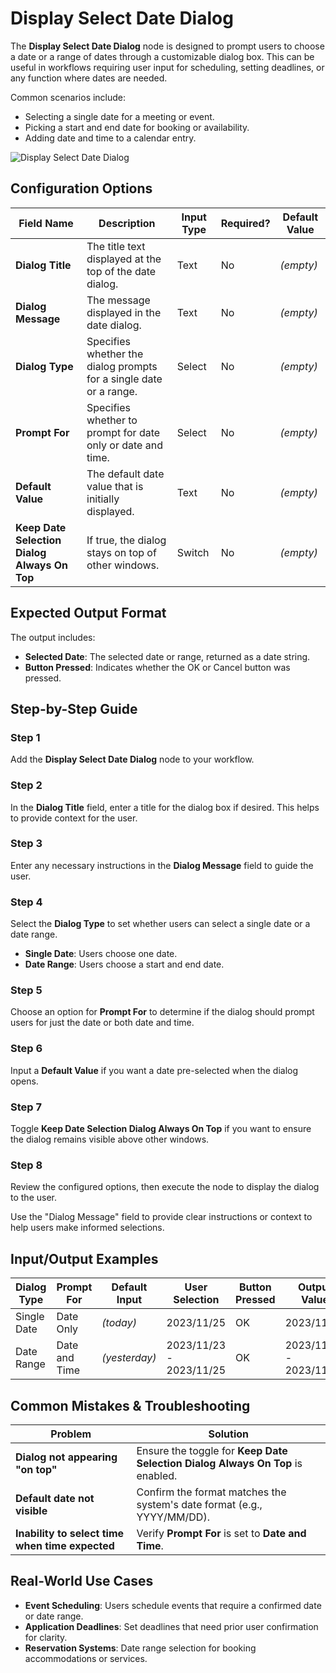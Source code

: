 
# Display Select Date Dialog

The **Display Select Date Dialog** node is designed to prompt users to choose a date or a range of dates through a customizable dialog box. This can be useful in workflows requiring user input for scheduling, setting deadlines, or any function where dates are needed.

Common scenarios include:

- Selecting a single date for a meeting or event.
- Picking a start and end date for booking or availability.
- Adding date and time to a calendar entry.

![Display Select Date Dialog](./display-select-date-dialog.png)

## Configuration Options

| Field Name                                   | Description                                                        | Input Type | Required? | Default Value |
| -------------------------------------------- | ------------------------------------------------------------------ | ---------- | --------- | ------------- |
| **Dialog Title**                             | The title text displayed at the top of the date dialog.            | Text       | No        | _(empty)_     |
| **Dialog Message**                           | The message displayed in the date dialog.                          | Text       | No        | _(empty)_     |
| **Dialog Type**                              | Specifies whether the dialog prompts for a single date or a range. | Select     | No        | _(empty)_     |
| **Prompt For**                               | Specifies whether to prompt for date only or date and time.        | Select     | No        | _(empty)_     |
| **Default Value**                            | The default date value that is initially displayed.                | Text       | No        | _(empty)_     |
| **Keep Date Selection Dialog Always On Top** | If true, the dialog stays on top of other windows.                 | Switch     | No        | _(empty)_     |

## Expected Output Format

The output includes:

- **Selected Date**: The selected date or range, returned as a date string.
- **Button Pressed**: Indicates whether the OK or Cancel button was pressed.

## Step-by-Step Guide

<Steps>

### Step 1

Add the **Display Select Date Dialog** node to your workflow.

### Step 2

In the **Dialog Title** field, enter a title for the dialog box if desired. This helps to provide context for the user.

### Step 3

Enter any necessary instructions in the **Dialog Message** field to guide the user.

### Step 4

Select the **Dialog Type** to set whether users can select a single date or a date range.

- **Single Date**: Users choose one date.
- **Date Range**: Users choose a start and end date.

### Step 5

Choose an option for **Prompt For** to determine if the dialog should prompt users for just the date or both date and time.

### Step 6

Input a **Default Value** if you want a date pre-selected when the dialog opens.

### Step 7

Toggle **Keep Date Selection Dialog Always On Top** if you want to ensure the dialog remains visible above other windows.

### Step 8

Review the configured options, then execute the node to display the dialog to the user.

</Steps>

<Callout type="info" title="Tip">
  Use the "Dialog Message" field to provide clear instructions or context to
  help users make informed selections.
</Callout>

## Input/Output Examples

| Dialog Type | Prompt For    | Default Input | User Selection          | Button Pressed | Output Value            | Output Type       |
| ----------- | ------------- | ------------- | ----------------------- | -------------- | ----------------------- | ----------------- |
| Single Date | Date Only     | _(today)_     | 2023/11/25              | OK             | 2023/11/25              | Date String       |
| Date Range  | Date and Time | _(yesterday)_ | 2023/11/23 - 2023/11/25 | OK             | 2023/11/23 - 2023/11/25 | Date Range String |

## Common Mistakes & Troubleshooting

| Problem                                         | Solution                                                                       |
| ----------------------------------------------- | ------------------------------------------------------------------------------ |
| **Dialog not appearing "on top"**               | Ensure the toggle for **Keep Date Selection Dialog Always On Top** is enabled. |
| **Default date not visible**                    | Confirm the format matches the system's date format (e.g., YYYY/MM/DD).        |
| **Inability to select time when time expected** | Verify **Prompt For** is set to **Date and Time**.                             |

## Real-World Use Cases

- **Event Scheduling**: Users schedule events that require a confirmed date or date range.
- **Application Deadlines**: Set deadlines that need prior user confirmation for clarity.
- **Reservation Systems**: Date range selection for booking accommodations or services.
